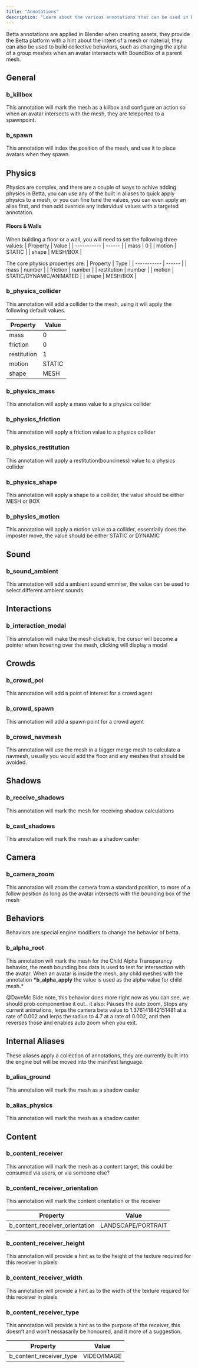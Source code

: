 ```yaml
---
title: "Annotations"
description: "Learn about the various annotations that can be used in Blender to apply berhaviors in Betta"
---
```


Betta annotations are applied in Blender when creating assets, they provide the Betta platform with a hint about the intent of a mesh or material, they can also be used to build collective behaviors, such as changing the alpha of a group meshes when an avatar intersects with BoundBox of a parent mesh.

## General

### b_killbox

This annotation will mark the mesh as a killbox and configure an action so when an avatar intersects with the mesh, they are teleported to a spawnpoint.

### b_spawn

This annotation will index the position of the mesh, and use it to place avatars when they spawn.

## Physics

Physics are complex, and there are a couple of ways to achive adding physics in Betta, you can use any of the built in aliases to quick apply physics to a mesh, or you can fine tune the values, you can even apply an alias first, and then add override any indervidual values with a targeted annotation.

#### Floors & Walls

When building a floor or a wall, you will need to set the following three values:
| Property | Value |
| ----------- | ------ |
| mass | 0 |
| motion | STATIC |
| shape | MESH/BOX |

The core physics properties are:
| Property | Type |
| ----------- | ------ |
| mass | number |
| friction | number |
| restitution | number |
| motion | STATIC/DYNAMIC/ANIMATED |
| shape | MESH/BOX |

### b_physics_collider

This annotation will add a collider to the mesh, using it will apply the following default values.

| Property    | Value  |
| ----------- | ------ |
| mass        | 0      |
| friction    | 0      |
| restitution | 1      |
| motion      | STATIC |
| shape       | MESH   |

### b_physics_mass

This annotation will apply a mass value to a physics collider

### b_physics_friction

This annotation will apply a friction value to a physics collider

### b_physics_restitution

This annotation will apply a restitution(bounciness) value to a physics collider

### b_physics_shape

This annotation will apply a shape to a collider, the value should be either MESH or BOX

### b_physics_motion

This annotation will apply a motion value to a collider, essentially does the imposter move, the value should be either STATIC or DYNAMIC

## Sound

### b_sound_ambient

This annotation will add a ambient sound emmiter, the value can be used to select different ambient sounds.

## Interactions

### b_interaction_modal

This annotation will make the mesh clickable, the cursor will become a pointer when hovering over the mesh, clicking will display a modal

## Crowds

### b_crowd_poi

This annotation will add a point of interest for a crowd agent

### b_crowd_spawn

This annotation will add a spawn point for a crowd agent

### b_crowd_navmesh

This annotation will use the mesh in a bigger merge mesh to calculate a navmesh, usually you would add the floor and any meshes that should be avoided.

## Shadows

### b_receive_shadows

This annotation will mark the mesh for receiving shadow calculations

### b_cast_shadows

This annotation will mark the mesh as a shadow caster

## Camera

### b_camera_zoom

This annotation will zoom the camera from a standard position, to more of a follow position as long as the avatar intersects with the bounding box of the mesh

## Behaviors

Behaviors are special engine modifiers to change the behavior of betta.

### b_alpha_root

This annotation will mark the mesh for the Child Alpha Transparancy behavior, the mesh bounding box data is used to test for intersection with the avatar. When an avatar is inside the mesh, any child meshes with the annotation **\*b_alpha_apply** the value is used as the alpha value for child mesh.\*

@DaveMc Side note, this behavior does more right now as you can see, we should prob componentise it out.. it also:
Pauses the auto zoom, Stops any current animations, lerps the camera beta value to 1.376141842151481 at a rate of 0.002 and lerps the radius to 4.7 at a rate of 0.002, and then reverses those and enables auto zoom when you exit.

## Internal Aliases

These aliases apply a collection of annotations, they are currently built into the engine but will be moved into the manifest language.

### b_alias_ground

This annotation will mark the mesh as a shadow caster

### b_alias_physics

This annotation will mark the mesh as a shadow caster

## Content

### b_content_receiver

This annotation will mark the mesh as a content target, this could be consumed via users, or via someone else?

### b_content_receiver_orientation

This annotation will mark the content orientation or the receiver

| Property                       | Value              |
| ------------------------------ | ------------------ |
| b_content_receiver_orientation | LANDSCAPE/PORTRAIT |

### b_content_receiver_height

This annotation will provide a hint as to the height of the texture required for this receiver in pixels

### b_content_receiver_width

This annotation will provide a hint as to the width of the texture required for this receiver in pixels

### b_content_receiver_type

This annotation will provide a hint as to the purpose of the receiver, this doesn’t and won’t nessasarily be honoured, and it more of a suggestion.

| Property                | Value       |
| ----------------------- | ----------- |
| b_content_receiver_type | VIDEO/IMAGE |
